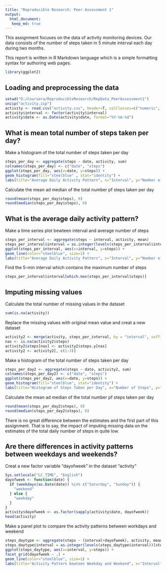 ```yaml
---
title: "Reproducible Research: Peer Assessment 1"
output:
  html_document:
   keep_md: true
---
```

This assignment focuses on the data of activity monitoring devices. Our data consists of the number of steps taken in 5 minute interval each day during two months. 

This report is written in R Markdown language which is a simple formatting syntax for authoring web pages.
```r
library(ggplot2)
```

## Loading and preprocessing the data
```r
setwd("D:/Coursera/ReproducibleResearch/RepData_PeerAssessment1")
unzip("activity.zip")
activity <- read.csv("activity.csv", header=T, colClasses=c("numeric", "character", "numeric"))
activity$interval <- factor(activity$interval)
activity$date <- as.Date(activity$date, format="%Y-%m-%d")
```


## What is mean total number of steps taken per day?
Make a histogram of the total number of steps taken per day
```r
steps_per_day <- aggregate(steps ~ date, activity, sum)
colnames(steps_per_day) <- c("date", "steps")
ggplot(steps_per_day, aes(x=date, y=steps)) +
geom_histogram(fill="steelblue" , stat="identity") +
labs(title="Average Daily Activity Pattern", x="Interval", y="Number of steps") 

```

Calculate the mean ad median of the total number pf steps taken per day
```r
round(mean(steps_per_day$steps), 0)
round(median(steps_per_day$steps), 0)
```

## What is the average daily activity pattern?
Make a time series plot bewteen interval and average number of steps 
```r
steps_per_interval <- aggregate(steps ~ interval, activity, mean)
steps_per_interval$interval = as.integer(levels(steps_per_interval$interval))[steps_per_interval$interval]
ggplot(steps_per_interval, aes(x=interval, y=steps)) +
geom_line(color="steelblue", size=1) +
labs(title="Average Daily Activity Pattern", x="Interval", y="Number of steps") 
```

Find the 5-min interval which contains the maximum number of steps
```r
steps_per_interval$interval[which.max(steps_per_interval$steps)]

```

## Imputing missing values
Calculate the total number of missing values in the dataset
```r
sum(is.na(activity))

```

Replace the missing values with original mean value and creat a new dataset
```r
activity2 <- merge(activity, steps_per_interval, by = "interval", suffixes = c("", ".y"))
nas <- is.na(activity2$steps)
activity2$steps[nas] <- activity2$steps.y[nas]
activity2 <- activity2[, c(1:3)]
```

Make a histogram of the total number of steps taken per day
```r
steps_per_day2 <- aggregate(steps ~ date, activity2, sum)
colnames(steps_per_day2) <- c("date", "steps")
ggplot(steps_per_day2, aes(x=date, y=steps)) +
geom_histogram(fill="steelblue", stat="identity") +
labs(title="Histogram of Steps Taken per Day", x="Number of Steps", y="Count") 
```

Calculate the mean ad median of the total number pf steps taken per day
```r
round(mean(steps_per_day2$steps), 0)
round(median(steps_per_day2$steps), 0)
```

There is no great difference between the estimates and the first part of this assignment. That is to say, the impact of imputing missing data on the estimates of the total daily number of steps in quite low.

## Are there differences in activity patterns between weekdays and weekends?
Creat a new factor variable "dayofweek" in the dataset "activity"
```r
Sys.setlocale("LC_TIME", "English")
dayofweek <- function(date) {
  if (weekdays(as.Date(date)) %in% c("Saturday", "Sunday")) {
    "weekend"
  } else {
    "weekday"
  }
}
activity$dayofweek <- as.factor(sapply(activity$date, dayofweek))
head(activity)
```

Make a panel plot to compare the activity patterns between workdays and weekend
```r
steps_daytype <- aggregate(steps ~ (interval+dayofweek), activity, mean)
steps_daytype$interval = as.integer(levels(steps_daytype$interval))[steps_daytype$interval]
ggplot(steps_daytype, aes(x=interval, y=steps)) +
facet_grid(dayofweek ~ .) +
geom_line(color="steelblue", size=1) +
labs(title="Activity Pattern bewteen Weekday and Weekend", x="Interval", y="Number of steps") 
```

